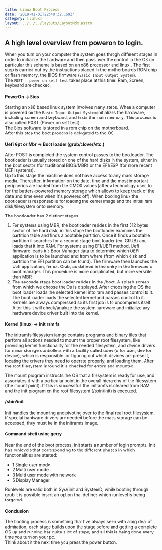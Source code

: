 ```yaml
---
title: Linux Boot Process
date: '2019-01-01T22:40:32.169Z'
category: [linux]
layout: ../../../layouts/LayoutMdx.astro
---
```


## A high level overview from poweron to login.

When you turn on your computer the system goes throgh different stages in order to initialize the hardware and then pass over the control to the OS (in particular this scheme is based on an x86 processor and linux).
The first step is carried out by the instructions placed in the motherboards ROM chip or flash memory, the BIOS firmware (`Basic Input Output System`).  
The `POST - power on self test` takes place at this time: Ram, Screen, keyboard are checked, 

#### PowerOn -> Bios
Starting an x86 based linux system involves many steps.
When a computer is powered on the `Basic Input Output System` initializes the hardware, including screen and keyboard, and tests the main memory. This process is also called POST (Power on self test).  
The Bios software is stored in a rom chip on the motherboard.  
After this step the boot process is delegated to the OS.

#### Uefi Gpt or Mbr -> Boot loader (grub/clover/etc.)
After POST is completed the system control passes to the bootloader.
The bootloader is usually stored on one of the hard disks in the system,
either in the boot sector (for traditional BIOS/MBR) or the EFI/ESP (for more recent UEFI systems).  
Up to this stage the machine does not have access to any mass storage media.
Thereafter, information on the date, time and the most important peripherics are loaded from the CMOS values (after a technology used to for the battery-powered memory storage which allows to keep track of the date and time even when it's powered off).
When booting linux the bootloader is responsabile for loading the kernel image and the initial ram disk/filesystem onto memory.

The bootloader has 2 distinct stages
1. For systems using MBR, the bootloader resides in the first 512 bytes sector of the hard disk, in this stage the bootloader examines the partition table and finds a bootable partition.
Once it finds a bootable partition it searches for a second stage boot loader (ex. GRUB) and loads that  it into RAM.
For systems using EFI/UEFI method, Uefi firmware reads it's Boot Manager data to determine which UEFI application is to be launched and from where (from which disk and partition the EFI partition can be found).
The firmware then launches the Uefi application, for ex. Grub, as defined in the entry in the firmware's boot manager. This procedure is more complicated, but more versitile than MBR.
2. The seconde stage boot loader resides in the /boot. A splash screen from which we choose the Os is displayed.
After choosing the OS the boot loader loads the selected kernel into ram and passes control to it.
The boot loader loads the selected kernel and passes control to it. Kernels are always compressed so its first job is to uncompress itself.
After this it will check/analyze the system hardware and initialize any hardware device driver built into the kernel.

#### Kernel (linux) -> init ram fs
The initramfs filesystem iamge contains programs and binary files that perform all actions needed to mount the proper root filesystem, like providing kernel functionality for the needed filesystem, and device drivers for mass storage controllers with a facility called udev (u for user, dev for device), which is responsible for figuring out which devices are present, locating the drivers they need to operate properly, and loading them. After the root filesystem is found it is checked for errors and mounted.

 The mount program instructs the OS that a filesystem is ready for use, and associates it with a particular point in the overall hierarchy of the filesystem (the mount point). If this is successful, the initramfs is cleared from RAM and the init program on the root filesystem (/sbin/init) is executed.

####  /sbin/init
Init handles the mounting and pivoting over to the final real root filesystem. If special hardware drivers are needed before the mass storage can be accessed, they must be in the initramfs image.

#### Command shell using getty
Near the end of the boot process, init starts a number of login prompts.
Init has runlevels that corresponding to the different phases in which functionalities are started:
  - 1 Single user mode
  - 2 Multi user mode
  - 3 Multi user mode with network
  - 5 Display Manager

Runlevels are valid both in SysVinit and SystemD, while booting through grub it is possible insert an option that defines which runlevel is being targeted.

#### Conclusion
The booting process is something that I've always seen with a big deal of admiration, each stage builds upon the stage before and getting a complete OS up and running has quite a lot of steps; and all this is being done every time you turn on your pc.  
Think about it the next time you press the power button.

<OnOffButton />


